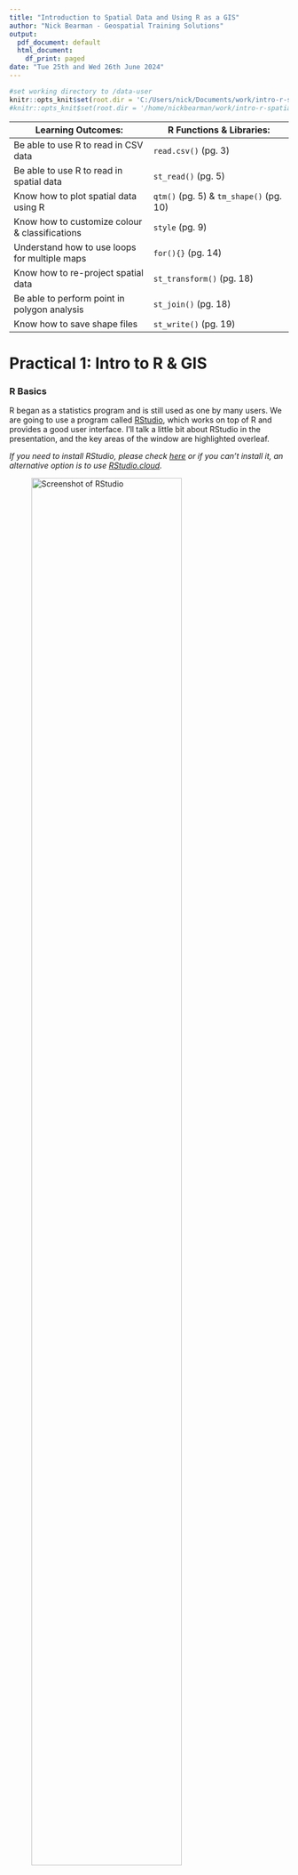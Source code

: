 ```yaml
---
title: "Introduction to Spatial Data and Using R as a GIS"
author: "Nick Bearman - Geospatial Training Solutions"
output:
  pdf_document: default
  html_document:
    df_print: paged 
date: "Tue 25th and Wed 26th June 2024"
---
```


```r
#set working directory to /data-user
knitr::opts_knit$set(root.dir = 'C:/Users/nick/Documents/work/intro-r-spatial-analysis/data-user')
#knitr::opts_knit$set(root.dir = '/home/nickbearman/work/intro-r-spatial-analysis/data-user')
```

| Learning Outcomes:  | R Functions & Libraries: |
| -- | -- |
| Be able to use R to read in CSV data |  `read.csv()` (pg. 3)  | 
| Be able to use R to read in spatial data | `st_read()` (pg. 5)  | 
| Know how to plot spatial data using R | `qtm()` (pg. 5) & `tm_shape()` (pg. 10)  | 
| Know how to customize colour & classifications  | `style` (pg. 9)  | 
| Understand how to use loops for multiple maps  | `for(){}` (pg. 14)  | 
| Know how to re-project spatial data | `st_transform()` (pg. 18)  | 
| Be able to perform point in polygon analysis  | `st_join()` (pg. 18)  | 
| Know how to save shape files | `st_write()` (pg. 19)  | 
<!-- Tables have a max line length, if it is too long, the table gets shrunk -->

# Practical 1: Intro to R & GIS

### R Basics

R began as a statistics program and is still used as one by many users. We are going to use a program called [RStudio](http://www.rstudio.com/ "R Studio website"), which works on top of R and provides a good user interface. I'll talk a little bit about RStudio in the presentation, and the key areas of the window are highlighted overleaf.

*If you need to install RStudio, please check [here](https://nickbearman.github.io/installing-software/r-rstudio) or if you can't install it, an alternative option is to use [RStudio.cloud](https://rstudio.cloud).*

![Screenshot of RStudio](images/rstudio-labelled.png){ width=80% }

- Open up RStudio (click **Start** and type in `RStudio` or double-click the icon on the desktop). 

R can initially be used as a calculator - enter the following into the left-hand side of the window - the section labelled **Console**:
 
```r
6 + 8
```

Don't worry about the `[1]` for the moment - just note that R printed out `14` since this is the answer to the sum you typed in.  In these worksheets, sometimes I show the results of what you have typed in.  This is in the format shown below:

```r
5 * 4
```
Also note that `*` is the symbol for multiplication here - the last command asked R to perform the calculation '5 times 4'.  Other symbols are `-` for subtraction and `/` for division:
```r
12 - 14
6 / 17
```


You can also assign the answers of the calculations to variables and use them in calculations. 
```r
price <- 300
```
Here,  the value `300` is stored in the variable `price`.  The `<-` symbol means put the value on the right into the variable on the left, it is typed with a `<` followed by a `-`. The variables are shown in the window labelled **Environment**, in the top right. Variables can be used in subsequent calculations.  For example, to apply a 20% discount to this price, you could enter the following:
```r
price - price * 0.2 
```

or you could use intermediate variables:
```r
discount <- price * 0.2
price - discount
```

R can also work with lists of numbers,  as well as individual ones. Lists are specified using the `c` function.  Suppose you have a list of house prices  specified in thousands of pounds.  You could store them in a variable called `house.prices` like this:

```r
house.prices <- c(120,150,212,99,199,299,159)
house.prices
```
Note that there is no problem with full stops in the middle of variable names.

You can then apply functions to the lists.
```r
mean(house.prices)
```

If the house prices are in thousands of pounds, then this tells us that the mean house price is 176,900 GBP.  Note that on your display, the answer may be displayed to more significant digits, so you may have something like `r mean(house.prices)` as the mean value.

The Data Frame
------------
R has a way of storing data in an object called a **data frame**. This is rather like an internal spreadsheet where all the relevant data items are stored together as a set of columns. 

We have a CSV file of house prices and burglary rates, which we can load into R. We can use a function called `read.csv` which, as you might guess, reads CSV files. Run the line of code below, which loads the CSV file into a variable called `hp.data`. 

<!-- There are various data files used for this workshop. Ideally I would pull them in directly from GitHub with code, but I can't work out how to do this. A copy of all the data used is in the data sub-directory. Using https://raw.githubusercontent.com/nickbearman/intro-r-spatial-analysis/master/data/hpdata.csv just gives an error message. -->
<!-- Update hp.data <- read.csv("https://raw.githubusercontent.com/nickbearman/intro-r-spatial-analysis/master/data/hpdata.csv") does work but the URL is much longer, which is annoying -->

```r
hp.data <- read.csv("http://nickbearman.me.uk/data/r/hpdata.csv")
```

*This loads in data from a website. We will look at reading in data from your own computer later on.*

When we read in data, it is always a good idea to check it came in ok. To do this, we can preview the data set. The `head` command shows the first 6 rows of the data.

```r
head(hp.data)
```

You can also click on the variable listed in the Environment window, which will show the data in a new tab. You can also enter:

```r
View(hp.data)
```
to open a new tab showing the data. 

You can also describe each column in the data set using the `summary` function:
```r
summary(hp.data)
```
For each column,  a number of values are listed:

Item    | Description
--------|----------------------------------------------------------------------------
Min.    | The smallest value in the column
1st. Qu.| The first quartile (the value 1/4 of the way along a sorted list of values)
Median  | The median (the value 1/2 of the way along a sorted list of values)
Mean    | The average of the column
3rd. Qu.| The third quartile (the value 3/4 of the way along a sorted list of values)
Max.    | The largest value in the column

<!-- Ideally want to add the paragraph below into a 'Notes on Summary Data' box -->
*Based on these numbers, an impression of the spread of values of each variable can be obtained. In particular it is possible to see that the median house price in St. Helens by neighbourhood ranges from 65,000 GBP to 260,000 GBP and that half of the prices lie between 152,500 GBP and 210,000 GBP. Also it can be seen that since the median measured burglary rate is zero, then at least half of areas had no burglaries in the month when counts were compiled.*

We can use square brackets to look at specific sections of the data frame, for example `hp.data[1,]` or `hp.data[,1]`. We can also delete columns and create new columns using the code below. Remember to use the `head()` command as we did earlier to look at the data frame. 

```r
#create a new column in hp.data dataframe call counciltax, storing the value NA
hp.data$counciltax <- NA
#see what has happened
head(hp.data)

#delete a column
hp.data$counciltax <- NULL
#see what has happened
head(hp.data)
```

```r
#rename a column
colnames(hp.data)[3] <- "Price-thousands"
#see what has happened
head(hp.data)
```

### Geographical Information

R has developed into a GIS as a result of user contributed packages, or libraries, as R refers to them. We will be using several libraries in this practical, and will load them as necessary. 

<!-- if using own laptops -->
If you are using your own computer, you will need to install the R libraries, as well as loading them. To do this, run `install.packages("library_name")`.
<!-- -->

To work with spatial data, we need to load some new *libraries*. 

```r
#load libraries
library(sf)
library(tmap)
```

However, this just makes R *able* to handle geographical data, it doesn't actually load any specific data sets. To do this, we need to read in some data. We are going to use **shapefiles** - a well known GIS data format. We are going to be using LSOA (Lower layer Super Output Areas) data for St. Helens in Merseyside (Liverpool), UK. 

R uses working folders to store information relevant to the current project you are working on. 

- Make a folder called **R work** somewhere on your computer you can find.  
- Then we need to tell R where this is, so click **Session > Set Working Directory > Choose Directory...** and select the folder that you created. 

<!-- change working directory -->
```r
setwd("C:/Users/nick/Documents/work/intro-r-spatial-analysis/data-user")
#setwd("/home/nickbearman/work/intro-r-spatial-analysis/data-user")
```

As with most programs, there are multiple ways to do things. For instance, to set the working directory we could type: `setwd("C:/Users/<username>/Documents/r-work`. Your version might well have a longer title, depending on what you called the folder. Also note that slashes are indicated with a '*/*' not '\\'. 

There is a set of shapefiles for the St. Helens neighbourhoods at the same location as the data set you read in earlier. Since several files are needed,  I have bundled these together in a single zip file.  You will now download this to your local folder and subsequently unzip it. This can all be done via R functions:
 
 
```r
download.file("http://www.nickbearman.me.uk/data/r/sthelens.zip","sthelens.zip")
unzip("sthelens.zip")
```

The first function actually downloads the zip file into your working folder, the second one unzips it. Now, we can read these into R. 

```r
sthelens <- st_read("sthelens.shp")
```
 
The `st_read` function does this and stores them as a Simple Features (or `sf`) object. You can use the `qtm` function to draw the polygons (i.e. the map of the LSOA).
 
```r
qtm(sthelens)
```

We can also use the `head()` command to show the first six rows, exactly the same as with a data frame. 

```r
head(sthelens)
```

*This is the same as the attribute table in programs like ArcGIS, QGIS or MapInfo. If you want to, open the shapefile in QGIS or ArcGIS to have a look.*

You can see there is a lot of information there, including the geometry. The useful bit for us is the `ID` field, as this matched the ID field in the `hp.data` file. We can use this to join the two data sets together, and then show the Burglary rates on the map. 

The idea is that there is a field in each data set that we can use to join the two together; in this case we have the `ID` field in `sthelens` and the `ID` field in `hp.data`. 
 
 
```r
sthelens <- merge(sthelens, hp.data)
```
 
And use the `head` function to check the data have been joined correctly. 

```r
head(sthelens)
```
 
Now that we have joined the data together, we can draw a choropleth map of the burglary data.  

```r
#use the qtm() function for a Quick Thematic Map
qtm(sthelens,  fill="Burglary")
```

This is a very quick way of getting a map out of R. To use the map, click on the **Export** button, and then choose **Copy to Clipboard...**. Then choose **Copy Plot**. If you also have Word up and running, you can then paste the map into your document. You can also save the map as an Image or PDF. 

# Practical 2: Making a Map

Working with R often requires several lines of code to get an output. Rather than typing code into the **Console**, we can use a **script** instead. This allows us to go back and edit the code very easily, to correct mistakes! 

Create a new script (**File > New File > R Script**) and enter the code in there. Then you can select the lines you want to run by highlighting them, and then pressing `Ctrl+Enter`, or using the **Run** button. 

Now we are going to use the same principle as we used before to create a map of some data from the 2011 Census. We need to download the data, and although there are other sources of these data, in this example we will use the https://www.nomisweb.co.uk/ website.

- Navigate to **https://www.nomisweb.co.uk/**. 
- Under **Census Statistics** (scroll down) click **2021 Data catalogue**. 
- Select **Bulk Data Downloads**. 
- Scroll down to **TS007A	Age by five-year age bands**. 
- Download the **census2021-ts007a.zip** zip file. 
- Open up the zip file - you will see a csv file for each geography - LSOA, MSOA, OA and various others. 
- Extract the file `census2021-ts007a-lsoa.csv`

<!-- Last checked 2023-03-10 -->
  
Open this file up in Excel, and you can see there are a number of different columns, covering different data. We are interested in the age data - scroll across and see the different values we have. 

Add the command below to your script, and run it to read in the CSV file. The `header = TRUE` tells R to assign the first row as variable names. 

```r
#download csv file
#download.file("http://www.nickbearman.me.uk/data/r/nomis-2011-age-data.zip","nomis-2011-age-data.zip")
#unzip csv file
#unzip("nomis-2011-age-data.zip")
```

```r
pop2021 <- read.csv("census2021-ts007a-lsoa.csv", header = TRUE)
```

Then run `head` to see that the data has been read in correctly. *R will show all 22 variables, where as I've only shown the first 6 in the handout*. 

```r
head(pop2021)
```

```r
head(pop2021[,1:6])
```

Some of the variable names are not displayed very clearly. We can rename the columns, so that when we run the `head()` command, R lists the correct names. This will also help us refer to the columns later on. 

Run the code below, which creates a new variable which contains the names (`newcolnames`) and then applies it to the `pop2021` data frame. 

*It's also worth noting here that any line of code that starts with a `#` is a comment - i.e. R will ignore that line and move onto the next. I've included them here so you can see what is going on, but you don't need to type them in.* 

```r
#create a new variable which contains the new variable names
newcolnames <- c("Total","Age00to04","Age05to09","Age10to14","Age15to19",
                 "Age20to24","Age25to29","Age30to34","Age35to39",
                 "Age40to44","Age45to49","Age50to54","Age55to59",
                 "Age60to64","Age65to69","Age70to74","Age75to79",
                 "Age80to84","Age85andOver")

#apply these to pop2011 data frame
colnames(pop2021)[4:22] <- newcolnames
```

The final line of code (starting `colnames`) actually updates the variable names. The square brackets are used to refer to specific elements - in this case, columns 4 to 22. 

*For example, `pop2021[1,]` will show the first row and `pop2021[,1]` will show the first column.*
  
Now we have the correct column names for the data frame. It would also be good to check they have been applied to the `pop2021` dataframe correctly. **What code would you use to do this?**

```r
head(pop2021[,1:12])
```

Now we have the attribute data (the number of people in each age group in each LSOA in this case) we need to join this attribute data to the spatial data. Therefore, first, we need to download the spatial data. 

- Go to **http://census.edina.ac.uk/** and select **Boundary Data Selector**. 
- Then set **Country** to **England**, **Geography** to **Statistical Building Block**, **Dates** to **2011 and later**, and click **Find**.
- Select **English Lower Layer Super Output Areas, 2021** and click **List Areas**. 
- Select **England** from the list and choose **Expand Selection**.
- Select **North West [England]** from the list and choose **Expand Selection**.
- Select **Liverpool [North West]** from the list and click **Extract Boundary Data**. 
- After a 5 to 20 second wait, click `BoundaryData.zip` to download the files. 

<!-- Last checked 2023-03-10 -->
  
Extract the files, and move all the files starting with the name `england_lsoa_2021` to your working folder. Then read in the data:
  
```r
#download.file("http://www.nickbearman.me.uk/data/r/england_lsoa_2011.zip","england_lsoa_2011.zip")
#unzip("england_lsoa_2011.zip")
unzip("BoundaryData.zip")
```

```r
#read in shapefile
LSOA <- st_read("england_lsoa_2021.shp")
```

Like earlier, we can use the `qtm()` command to preview the map. We can also look at the attribute table with `head()`. Try these both now. 

The next stage is to join the attribute data to the spatial data, like we did in the exercise earlier. See if you can see how and why I have changed the code from earlier. 

```r
#join attribute data to LSOA
LSOA <- merge(LSOA, pop2021, by.x="lsoa21cd", by.y="geography.code")
```

And use the `head` command to check it has joined correctly. Your data should contain correctly labelled Age data in the 7th to 26th columns. 

```r
head(LSOA)
```

```r
head(LSOA[,1:6])
```

### Making Maps

Now we have all the data setup, we can actually create the map. We can use the `qtm()` code like we did earlier. 

We can use the `fill` parameter like we did earlier with the `Burglary` data. Try working out the code yourself to show the first set of age data. 

![Output from `qtm(LSOA)` (left) and output with `tm_shape(LSOA) + tm_polygons("Age00to04")` (right).](images/map-example-outputs-1.png){ width=90% }

This works well, and we can choose which variable to show. However we don't get many options with this. We can use a different function `tm_shape()`, which will give us more options. 

```r
tm_shape(LSOA) +
  tm_polygons("Age00to04")
```

```r
tm_shape(LSOA) +
  tm_polygons("Age00to04", title = "Aged 0 to 4", palette = "Greens", style = "jenks") +
  tm_layout(legend.title.size = 0.8)
```

This allows us to change the title, colours and legend title size. Try substituting in `Blues` and adjusting the title. 

### Colours and Categories 

We can choose lots of different colours from ColorBrewer, and different classification methods as well. To show all of the different colour palettes we could use, run this code:

```r
#load the R Color Brewer library
  library(RColorBrewer)
#display the palette
  display.brewer.all()
```

We can also choose which classification method to use and how many classes. We can set `n = 6` to set the number of classes

```r
tm_shape(LSOA) +
  tm_polygons("Age00to04", title = "Aged 0 to 4", palette = "Greens", n = 6, style = "jenks")
```

We can also set the `style` which is the classification method. Standard options are: 

| **Classification Name** | **Code**   | **Details or Example** |  
| ----                    | ----       | ----                   | 
| Equal Interval          | `equal`    | *Regular intervals e.g. 0-5, 5-10, 10-15, 15-20* | 
| Quantiles               | `quantile` | *Split the data into 5 equal categories, with the same                                            number of data points in each category* | 
| Natural Breaks          | `jenks`    | *Algorithm based to create data driven categories* | 
| Standard Deviation      | `sd`       | *Bases classes on data's mean and standard deviation e.g. -1SD to mean, mean to +1SD, +1SD to +2SD* | 
| Fixed Breaks            | `fixed`    | *You choose the breaks - see below* | 

**Fixed Breaks example:**

```r
tm_shape(LSOA) +
  tm_polygons("Age00to04", title = "Aged 0 to 4", palette = "Greens", n = 6, style = "fixed",
    breaks=c(5, 25, 50, 100, 175, 275))
```

### Classification on a Histogram (optional exercise)

You can also show a histogram with the classification breaks using this code:

```r
#select the variable
  var <- LSOA$Age00to04
#calculate the breaks
  library(classInt)
  breaks <- classIntervals(var, n = 6, style = "fisher")
#draw histogram
  hist(var)
#add breaks to histogram
  abline(v = breaks$brks, col = "red")
```

### Histogram on the map

We can also add a histogram of the data to the map:

```r
tm_shape(LSOA) +
  tm_polygons("Total", title = "Total", palette = "Greens", 
      style = "equal", legend.hist = T)
```

### Layout Options and Margins (optional exercise)

`tmap` has a huge number of options to customise the layout - have a look at https://rdrr.io/cran/tmap/man/tm_layout.html as a starting point. You can also try the help, e.g. run `?tm_layout` which will show the help file for `tm_layout`, which is quite good. 

You may often have to adjust the margins to make your map look good. Adjusting the `inner.margins` is a good starting point. It is a vector (list) of four values specifying the bottom, left, top, and right margins, in that order. For example:

```r
tm_shape(LSOA) +
  tm_polygons("Age00to04", title = "Aged 0 to 4", palette = "Greens", style = "jenks") +
  tm_layout(legend.title.size = 0.8, inner.margins = c(.04, .03, .02, .01))
```

### Scale Bar and North Arrow (optional exercise)

It is also good practice to add a scale bar and a north arrow to each of the maps you produce. Running this code will add these to the map:

```r
tm_shape(LSOA) +
  #Set colours and classification methods
  tm_polygons("Total", title = "Total Population", palette = "Greens", 
      style = "equal") +
  #Add scale bar
  tm_scale_bar(width = 0.22, position = c(0.05, 0.18)) +
  #Add compass
  tm_compass(position = c(0.3, 0.07)) + 
  #Set layout details
  tm_layout(frame = F, title = "Liverpool", title.size = 2, 
            title.position = c(0.7, "top"))
```

You may well need to adjust the position of the items on the map. Try Googling `"tm_scale_bar position"` for information on how to do this. 

Remember that any line starting with a `#` is a comment, and will be ignored by R. Comments are very useful for us to note what the code is doing, particularly when you come back to it 6 months later and can't remember what it is supposed to do!

### Interactive Maps (optional exercise)

The `tmap` library has two different viewing options - `plot` which is what we have been using so far, and `view` which provides a basemap and the ability to zoom in and out. Try this code:

```r
#set tmap to view mode
  tmap_mode("view")
#plot using qtm
  qtm(sthelens)
#plot using tm_shape
  tm_shape(LSOA) +
  #Set colours and classification methods
  tm_polygons("Total", title = "Total Population", palette = "Greens", 
      style = "equal")
#return tmap to plot mode
  tmap_mode("plot")
```

*Shiny is a tool developed by RStudio we can use to create interactive maps on the web, with many different options. Have a look at https://shiny.rstudio.com/.*

### Exporting and Creating Multiple Maps

We can automatically save the map as a file by creating the map object as a new variable (`m`) and then save it using `tmap_save(m)`. 

```r
#create map
m <- tm_shape(LSOA) +
  tm_polygons("Total", title = "Total Population", palette = "Greens", 
              style = "equal") +
  tm_scale_bar(width = 0.22, position = c(0.05, 0.18)) +
  tm_compass(position = c(0.3, 0.07)) + 
  tm_layout(frame = F, title = "Liverpool", title.size = 2, 
            title.position = c(0.7, "top"))
#save map
tmap_save(m)
```

Saving the map using code allows us to create multiple maps very easily. A variable (`mapvariables`) is used to list which variables should be mapped, and then the line starting `for` starts a loop. Try running the code, and then change the variables it maps.
 
  
```r
#set which variables will be mapped
  mapvariables <- c("Total", "Age00to04", "Age05to09")

#loop through for each map
  for (i in 1:length(mapvariables)) {
  #setup map
    m <- tm_shape(LSOA) +
      #set variable, colours and classes
      tm_polygons(mapvariables[i], palette = "Greens", style = "equal") +
      #set scale bar
      tm_scale_bar(width = 0.22, position = c(0.05, 0.18)) +
      #set compass
      tm_compass(position = c(0.3, 0.07)) + 
      #set layout
      tm_layout(frame = F, title = "Liverpool", title.size = 2, 
                title.position = c(0.7, "top"))
    #save map
    tmap_save(m, filename = paste0("map-",mapvariables[i],".png"))
  #end loop
  }
```

You can replace `.png` with `.jpg` or `.pdf` for different file formats. 

### Creating a Tidy Map Title (optional exercise)

As you may have spotted, the map and legend titles aren't great. Just using the field name does give us the information we require, but it doesn't make a good looking map. 

How can we make a better map title? 

Have an experiment and see if you can work it out. There is some code available (in `script-examples/
script-p2-multiple-maps-title.R`) but try not to look straight away!


# Practical 3: Clustering of Crime Points 

In this section we will look at some point data, and how we can analyse it in R. We need to read in the crime data, and because the crime data is just a CSV file, we need to do some processing in order to get it as spatial data in R, including some re-projecting of the data (converting the coordinate system from WGS 1984 to BNG).

```r
#Read the data into a variable called crimes
crimes <- read.csv("http://nickbearman.me.uk/data/r/police-uk-2020-04-merseyside-street.csv")
```

Now the CSV data has been read in, take a quick look at it using the  `head()` function. You will see that the data consists of a number of columns, each with a heading. Two of these are called *Longitude* and *Latitude* - these are the column headers that give the coordinates of each incident in the data you have just downloaded. Another is headed *Crime.Type* and tells you which type of crime occurred. 

At the moment, the data is just in a data frame object - not any kind of spatial object.  To create the spatial object,  enter the following:

```r
#create crimes data 
crimes_sf <- st_as_sf(crimes, coords = c('Longitude', 'Latitude'), crs = 4326)
```

We are taking the `crimes` data, telling R which columns have coordinates (`coords = c('Longitude', 'Latitude')`), and saying that they are in WGS 1984 (`crs = 4326`).

Use the `head()` function to check the data have been processed properly. We can also use `qtm()` to plot a map. 

```r
qtm(crimes_sf)
```

We also need to reproject the data, from Latitude/Longitude (`4326`), to British National Grid (`27700`):

```r
#reproject to British National Grid, from Latitude/Longitude
crimes_sf_bng <- st_transform(crimes_sf, crs = 27700)
```

To see the geographical pattern of these crimes, enter:

```r
tm_shape(crimes_sf_bng) +
  tm_dots(size = 0.1, shape = 19, col = "darkred", alpha = 0.5)
```

We can see the rough outline of the Merseyside Police area, as well as the path of the River Mersey. 

You can also examine the kinds of different crimes recorded.
```r
table(crimes_sf_bng$Crime.type)
```

### Point in Polygon

Having the spatial location of the crimes is great, but we need to combine this with other data to begin to really understand it. 

To start with, we can overlay the LSOA we used earlier on the crimes. We can plot the crimes like we did earlier. What we can also do is plot the LSOA data on top. 

```r
#plot the crime data
tm_shape(crimes_sf_bng) +
  tm_dots(size = 0.1, shape = 19, col = "red", alpha = 0.5) +
#add LSOA on top
tm_shape(LSOA) +
  tm_borders()
```

This doesn't really help much, as R sets the window to the first data set plotted. Try plotting the LSOA first, then the crimes layer.

This is still just two layers overlaid, but hopefully we can see what is going on now. A common GIS function is "point-in-polygon", a type of spatial join, which will allow us to count how many crimes have been reported in each LSOA. 

```r
#perform spatial join
LSOA_crimes <- st_join(LSOA, crimes_sf_bng)
```

```r
#view output
head(LSOA_crimes)
```

This has completed a spatial join, linking each crime point with each LSOA it is located within. This is useful, but we need to do a bit of tidying up for us to know how many crimes are in each LSOA. 

So we can aggregate the data by LSOA (this might take a few seconds to run):

```r
#Aggregate by LSOA
LSOA_crimes_aggregated <- aggregate(x = LSOA_crimes, by = list(LSOA_crimes$lsoa21cd), FUN = length)
```

```r
#gives us count of points in each polygon
head(LSOA_crimes_aggregated)
```

This will group each LSOA together - and count how many crimes are in each. The count function is `length` in R. If we were combining qualitative data (e.g. value of objects stolen in each burglary) then we could calculate the mean instead - to get the mean burglary value by each LSOA. 

The output isn't that elegant - it repeats the output (of length) across every column. So we can tidy this up, rename the columns and map the data.

```r
#remove additional columns
LSOA_crimes_aggregated <- LSOA_crimes_aggregated[,1:2]

#rename columns
colnames(LSOA_crimes_aggregated) <- c("lsoa21cd", "count of crimes","geometry")

#map using qtm
qtm(LSOA_crimes_aggregated, fill = "count of crimes")

#map using tmap
tm_shape(LSOA_crimes_aggregated) +
  tm_polygons("count of crimes", title = "Number of Crimes", palette = "Greens", style = "jenks")
```

There are many different ways of doing the aggregation - if you have used the `tidyverse` approach in R, you can use `group_by` from the `dplyr` library.

### Calculating the Crime Rate (optional exercise)

This just tells us how many crimes there were in each LSOA - nothing about the rate. Try calculating the rate of the crimes per 10,000 people using the population data from earlier. *You will need to join the population data, `pop2021`.*

You can calculate the rate by calculating `(number of crimes / population) * 10000`. See the beginning of the handout for help on calculating values. Remember you will need to refer explicitly to the data frame and variable (`LSOA_crimes_aggregated$count of crimes`) each time you mention a column, i.e. `LSOA_crimes_aggregated$count of crimes / LSOA_crimes_aggregated$AllUsualResidents * 10000`.

*There is an "answer" script in `script-examples/script-p3-point-in-polygon.R` but try not to look at it straight away!*

### Exporting Shapefiles

We used `st_read` to read in a shape file, and we can use `st_write` to export a shape file: 

```r
#save as shapefile
st_write(LSOA_crimes_aggregated, "LSOA-crime-count.shp")
```

### `sp` library

As I mentioned in the presentation, there is a `sp` library for R, an older library, which handles spatial data in a different way. See the presentation for details, and there are some example files in `\script-examples` called `script-SP-*` to show you how `sp` works. 

# Practical 4: Bring Your Own Data

This is the opportunity to use some of the techniques we have covered on your own data. If you don't have any data with you, you can download some sample data from the links in the training day handout. 

----

This practical was written using R 4.2.0 (2022-04-22) and RStudio 2022.07.1 by Dr. Nick Bearman (nick@geospatialtrainingsolutions.co.uk). It has also been tested in R 4.2.1 (2022-06-23) and RStudio 2022.07.1 (RStudio Cloud). 

This work (Introduction to Spatial Data and Using R as a GIS by Nick Bearman) is licensed under the Creative Commons Attribution-NonCommercial-ShareAlike 4.0 International license. To view a copy of this license, visit http://creativecommons.org/licenses/by-nc-sa/4.0/. <img style="height:22px!important;margin-left:3px;vertical-align:text-bottom;" src="https://mirrors.creativecommons.org/presskit/icons/cc.svg?ref=chooser-v1"><img style="height:22px!important;margin-left:3px;vertical-align:text-bottom;" src="https://mirrors.creativecommons.org/presskit/icons/by.svg?ref=chooser-v1"><img style="height:22px!important;margin-left:3px;vertical-align:text-bottom;" src="https://mirrors.creativecommons.org/presskit/icons/nc.svg?ref=chooser-v1"><img style="height:22px!important;margin-left:3px;vertical-align:text-bottom;" src="https://mirrors.creativecommons.org/presskit/icons/sa.svg?ref=chooser-v1">


The latest version of the PDF is available from https://github.com/nickbearman/intro-r-spatial-analysis. This is v9.2 and this was created on `r format(Sys.time(), '%d %B %Y')`. 

